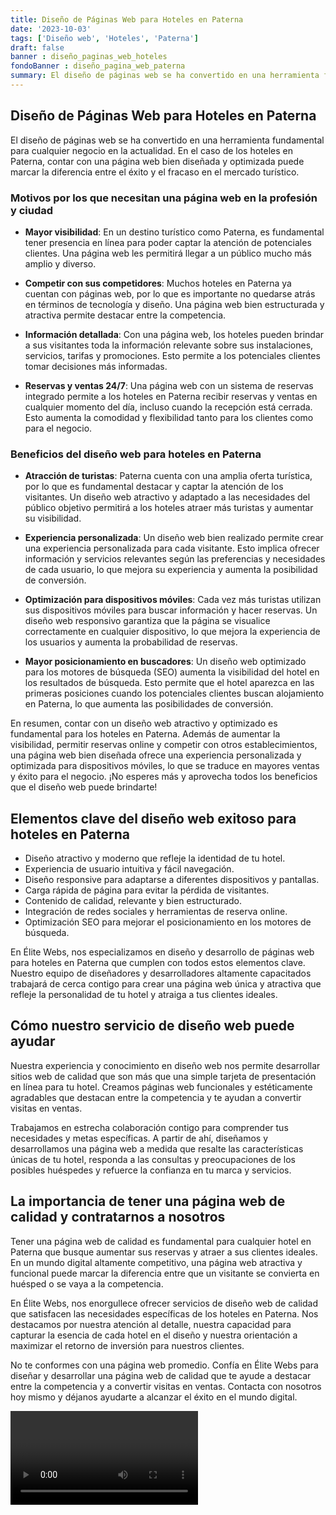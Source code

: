 ```yaml
---
title: Diseño de Páginas Web para Hoteles en Paterna
date: '2023-10-03'
tags: ['Diseño web', 'Hoteles', 'Paterna']
draft: false
banner : diseño_paginas_web_hoteles
fondoBanner : diseño_pagina_web_paterna
summary: El diseño de páginas web se ha convertido en una herramienta fundamental para cualquier negocio en la actualidad. En el caso de los hoteles en Paterna, contar con una página web bien diseñada y optimizada puede marcar la diferencia entre el éxito y el fracaso en el mercado turístico.
---
```


## Diseño de Páginas Web para Hoteles en Paterna

El diseño de páginas web se ha convertido en una herramienta fundamental para cualquier negocio en la actualidad. En el caso de los hoteles en Paterna, contar con una página web bien diseñada y optimizada puede marcar la diferencia entre el éxito y el fracaso en el mercado turístico.

### Motivos por los que necesitan una página web en la profesión y ciudad

- **Mayor visibilidad**: En un destino turístico como Paterna, es fundamental tener presencia en línea para poder captar la atención de potenciales clientes. Una página web les permitirá llegar a un público mucho más amplio y diverso.

- **Competir con sus competidores**: Muchos hoteles en Paterna ya cuentan con páginas web, por lo que es importante no quedarse atrás en términos de tecnología y diseño. Una página web bien estructurada y atractiva permite destacar entre la competencia.

- **Información detallada**: Con una página web, los hoteles pueden brindar a sus visitantes toda la información relevante sobre sus instalaciones, servicios, tarifas y promociones. Esto permite a los potenciales clientes tomar decisiones más informadas.

- **Reservas y ventas 24/7**: Una página web con un sistema de reservas integrado permite a los hoteles en Paterna recibir reservas y ventas en cualquier momento del día, incluso cuando la recepción está cerrada. Esto aumenta la comodidad y flexibilidad tanto para los clientes como para el negocio.

### Beneficios del diseño web para hoteles en Paterna

- **Atracción de turistas**: Paterna cuenta con una amplia oferta turística, por lo que es fundamental destacar y captar la atención de los visitantes. Un diseño web atractivo y adaptado a las necesidades del público objetivo permitirá a los hoteles atraer más turistas y aumentar su visibilidad.

- **Experiencia personalizada**: Un diseño web bien realizado permite crear una experiencia personalizada para cada visitante. Esto implica ofrecer información y servicios relevantes según las preferencias y necesidades de cada usuario, lo que mejora su experiencia y aumenta la posibilidad de conversión.

- **Optimización para dispositivos móviles**: Cada vez más turistas utilizan sus dispositivos móviles para buscar información y hacer reservas. Un diseño web responsivo garantiza que la página se visualice correctamente en cualquier dispositivo, lo que mejora la experiencia de los usuarios y aumenta la probabilidad de reservas.

- **Mayor posicionamiento en buscadores**: Un diseño web optimizado para los motores de búsqueda (SEO) aumenta la visibilidad del hotel en los resultados de búsqueda. Esto permite que el hotel aparezca en las primeras posiciones cuando los potenciales clientes buscan alojamiento en Paterna, lo que aumenta las posibilidades de conversión.

En resumen, contar con un diseño web atractivo y optimizado es fundamental para los hoteles en Paterna. Además de aumentar la visibilidad, permitir reservas online y competir con otros establecimientos, una página web bien diseñada ofrece una experiencia personalizada y optimizada para dispositivos móviles, lo que se traduce en mayores ventas y éxito para el negocio. ¡No esperes más y aprovecha todos los beneficios que el diseño web puede brindarte!

<GifSeo />

<Cta />

## Elementos clave del diseño web exitoso para hoteles en Paterna

- Diseño atractivo y moderno que refleje la identidad de tu hotel.
- Experiencia de usuario intuitiva y fácil navegación.
- Diseño responsive para adaptarse a diferentes dispositivos y pantallas.
- Carga rápida de página para evitar la pérdida de visitantes.
- Contenido de calidad, relevante y bien estructurado.
- Integración de redes sociales y herramientas de reserva online.
- Optimización SEO para mejorar el posicionamiento en los motores de búsqueda.

En Élite Webs, nos especializamos en diseño y desarrollo de páginas web para hoteles en Paterna que cumplen con todos estos elementos clave. Nuestro equipo de diseñadores y desarrolladores altamente capacitados trabajará de cerca contigo para crear una página web única y atractiva que refleje la personalidad de tu hotel y atraiga a tus clientes ideales.

## Cómo nuestro servicio de diseño web puede ayudar

Nuestra experiencia y conocimiento en diseño web nos permite desarrollar sitios web de calidad que son más que una simple tarjeta de presentación en línea para tu hotel. Creamos páginas web funcionales y estéticamente agradables que destacan entre la competencia y te ayudan a convertir visitas en ventas.

Trabajamos en estrecha colaboración contigo para comprender tus necesidades y metas específicas. A partir de ahí, diseñamos y desarrollamos una página web a medida que resalte las características únicas de tu hotel, responda a las consultas y preocupaciones de los posibles huéspedes y refuerce la confianza en tu marca y servicios.

## La importancia de tener una página web de calidad y contratarnos a nosotros

Tener una página web de calidad es fundamental para cualquier hotel en Paterna que busque aumentar sus reservas y atraer a sus clientes ideales. En un mundo digital altamente competitivo, una página web atractiva y funcional puede marcar la diferencia entre que un visitante se convierta en huésped o se vaya a la competencia.

En Élite Webs, nos enorgullece ofrecer servicios de diseño web de calidad que satisfacen las necesidades específicas de los hoteles en Paterna. Nos destacamos por nuestra atención al detalle, nuestra capacidad para capturar la esencia de cada hotel en el diseño y nuestra orientación a maximizar el retorno de inversión para nuestros clientes.

No te conformes con una página web promedio. Confía en Élite Webs para diseñar y desarrollar una página web de calidad que te ayude a destacar entre la competencia y a convertir visitas en ventas. Contacta con nosotros hoy mismo y déjanos ayudarte a alcanzar el éxito en el mundo digital.

<Video />

<CtaBot job='Hoteles' city='Paterna'/>

<Gmaps query='Paterna+españa+maps' />